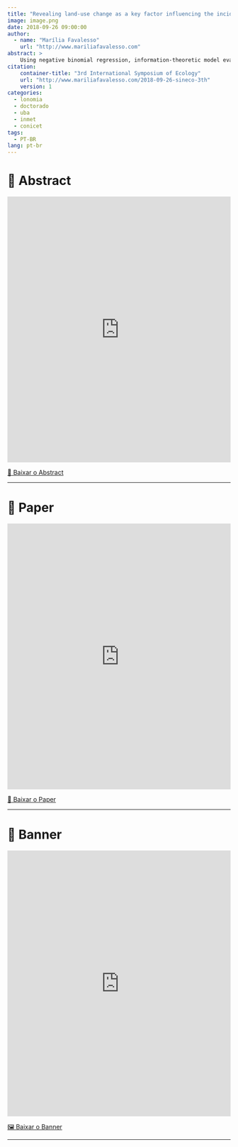 ```yaml
---
title: "Revealing land-use change as a key factor influencing the incidence of envenomation by <i>Lonomia</i> sp. in southern Brazil"
image: image.png
date: 2018-09-26 09:00:00
author:
  - name: "Marília Favalesso"
    url: "http://www.mariliafavalesso.com"
abstract: >
    Using negative binomial regression, information-theoretic model evaluation/averaging, and external model validation, we investigated the effects of landscape (% of preserved areas, % of agricultural areas, % of preserved areas near agricultural areas and % of forest areas) and climatic covariates (temperature and rainfall in summer, Δ temperature and rainfall between summer and winter and Δ temperature and rainfall between summer and annual values) on cases of lonomism documented by DATASUS during the period of 2001-2006 at municipalities of southern Brazil.
citation: 
    container-title: "3rd International Symposium of Ecology"
    url: "http://www.mariliafavalesso.com/2018-09-26-sineco-3th"
    version: 1
categories:
  - lonomia
  - doctorado
  - uba
  - inmet
  - conicet
tags: 
  - PT-BR
lang: pt-br
---
```


# 📑 Abstract

::: pdf-container
<iframe src="https://docs.google.com/gview?embedded=true&amp;url=https://raw.githubusercontent.com/mmfava/apresentacoes-eventos-cientificos-doc/main/2018%20SINECO%20-%20UNILA%2C%20Foz%20do%20Iguaçu/resumen.pdf" width="100%" height="600px" style="border: none;">

</iframe>

<a href="https://docs.google.com/gview?embedded=true&url=https://raw.githubusercontent.com/mmfava/apresentacoes-eventos-cientificos-doc/main/2018%20SINECO%20-%20UNILA%2C%20Foz%20do%20Iguaçu/resumen.pdf" 
       class="btn btn-primary" target="_blank"> 📄 Baixar o Abstract </a>
:::

------------------------------------------------------------------------

# 📜 Paper

::: pdf-container
<iframe src="https://docs.google.com/gview?embedded=true&amp;url=https://raw.githubusercontent.com/mmfava/apresentacoes-eventos-cientificos-doc/main/2018%20SINECO%20-%20UNILA%2C%20Foz%20do%20Iguaçu/texto.pdf" width="100%" height="600px" style="border: none;">

</iframe>

<a href="https://docs.google.com/gview?embedded=true&url=https://raw.githubusercontent.com/mmfava/apresentacoes-eventos-cientificos-doc/main/2018%20SINECO%20-%20UNILA%2C%20Foz%20do%20Iguaçu/texto.pdf" 
       class="btn btn-success" target="_blank"> 📑 Baixar o Paper </a>
:::

------------------------------------------------------------------------

# 🎨 Banner

::: pdf-container
<iframe src="https://docs.google.com/gview?embedded=true&amp;url=https://raw.githubusercontent.com/mmfava/apresentacoes-eventos-cientificos-doc/main/2018%20SINECO%20-%20UNILA%2C%20Foz%20do%20Iguaçu/banner.pdf" width="100%" height="600px" style="border: none;">

</iframe>

<a href="https://docs.google.com/gview?embedded=true&url=https://raw.githubusercontent.com/mmfava/apresentacoes-eventos-cientificos-doc/main/2018%20SINECO%20-%20UNILA%2C%20Foz%20do%20Iguaçu/banner.pdf" 
       class="btn btn-info" target="_blank"> 🖼️ Baixar o Banner </a>
:::

------------------------------------------------------------------------